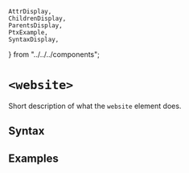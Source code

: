     AttrDisplay,
    ChildrenDisplay,
    ParentsDisplay,
    PtxExample,
    SyntaxDisplay,
} from "../../../components";

# `<website>`

Short description of what the `website` element does.

## Syntax

<SyntaxDisplay name="website" />

## Examples

    